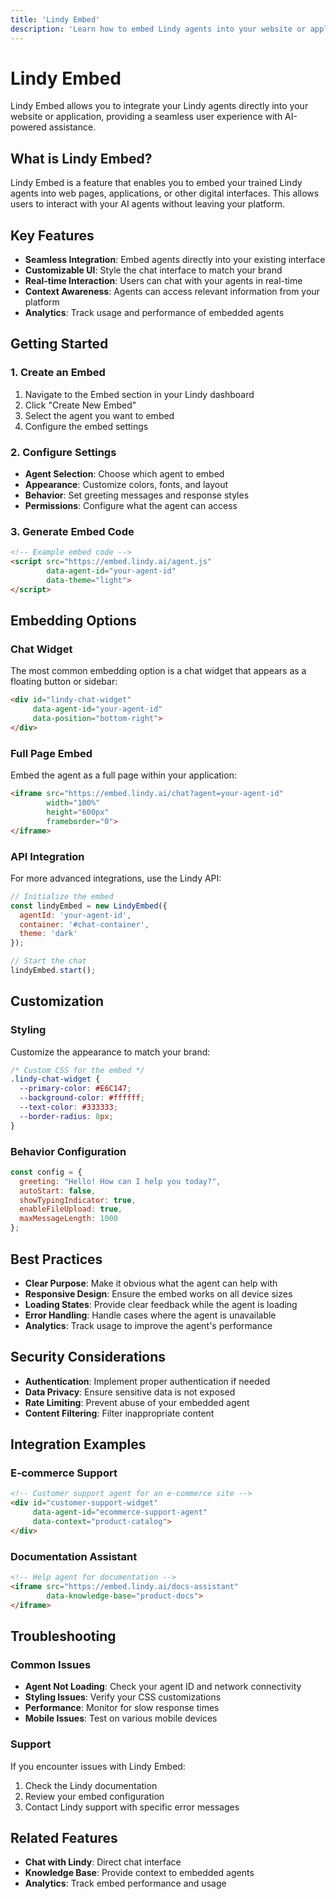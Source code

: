 ```yaml
---
title: 'Lindy Embed'
description: 'Learn how to embed Lindy agents into your website or application'
---
```


# Lindy Embed

Lindy Embed allows you to integrate your Lindy agents directly into your website or application, providing a seamless user experience with AI-powered assistance.

## What is Lindy Embed?

Lindy Embed is a feature that enables you to embed your trained Lindy agents into web pages, applications, or other digital interfaces. This allows users to interact with your AI agents without leaving your platform.

## Key Features

- **Seamless Integration**: Embed agents directly into your existing interface
- **Customizable UI**: Style the chat interface to match your brand
- **Real-time Interaction**: Users can chat with your agents in real-time
- **Context Awareness**: Agents can access relevant information from your platform
- **Analytics**: Track usage and performance of embedded agents

## Getting Started

### 1. Create an Embed

1. Navigate to the Embed section in your Lindy dashboard
2. Click "Create New Embed"
3. Select the agent you want to embed
4. Configure the embed settings

### 2. Configure Settings

- **Agent Selection**: Choose which agent to embed
- **Appearance**: Customize colors, fonts, and layout
- **Behavior**: Set greeting messages and response styles
- **Permissions**: Configure what the agent can access

### 3. Generate Embed Code

```html
<!-- Example embed code -->
<script src="https://embed.lindy.ai/agent.js" 
        data-agent-id="your-agent-id"
        data-theme="light">
</script>
```

## Embedding Options

### Chat Widget

The most common embedding option is a chat widget that appears as a floating button or sidebar:

```html
<div id="lindy-chat-widget" 
     data-agent-id="your-agent-id"
     data-position="bottom-right">
</div>
```

### Full Page Embed

Embed the agent as a full page within your application:

```html
<iframe src="https://embed.lindy.ai/chat?agent=your-agent-id"
        width="100%"
        height="600px"
        frameborder="0">
</iframe>
```

### API Integration

For more advanced integrations, use the Lindy API:

```javascript
// Initialize the embed
const lindyEmbed = new LindyEmbed({
  agentId: 'your-agent-id',
  container: '#chat-container',
  theme: 'dark'
});

// Start the chat
lindyEmbed.start();
```

## Customization

### Styling

Customize the appearance to match your brand:

```css
/* Custom CSS for the embed */
.lindy-chat-widget {
  --primary-color: #E6C147;
  --background-color: #ffffff;
  --text-color: #333333;
  --border-radius: 8px;
}
```

### Behavior Configuration

```javascript
const config = {
  greeting: "Hello! How can I help you today?",
  autoStart: false,
  showTypingIndicator: true,
  enableFileUpload: true,
  maxMessageLength: 1000
};
```

## Best Practices

- **Clear Purpose**: Make it obvious what the agent can help with
- **Responsive Design**: Ensure the embed works on all device sizes
- **Loading States**: Provide clear feedback while the agent is loading
- **Error Handling**: Handle cases where the agent is unavailable
- **Analytics**: Track usage to improve the agent's performance

## Security Considerations

- **Authentication**: Implement proper authentication if needed
- **Data Privacy**: Ensure sensitive data is not exposed
- **Rate Limiting**: Prevent abuse of your embedded agent
- **Content Filtering**: Filter inappropriate content

## Integration Examples

### E-commerce Support

```html
<!-- Customer support agent for an e-commerce site -->
<div id="customer-support-widget"
     data-agent-id="ecommerce-support-agent"
     data-context="product-catalog">
</div>
```

### Documentation Assistant

```html
<!-- Help agent for documentation -->
<iframe src="https://embed.lindy.ai/docs-assistant"
        data-knowledge-base="product-docs">
</iframe>
```

## Troubleshooting

### Common Issues

- **Agent Not Loading**: Check your agent ID and network connectivity
- **Styling Issues**: Verify your CSS customizations
- **Performance**: Monitor for slow response times
- **Mobile Issues**: Test on various mobile devices

### Support

If you encounter issues with Lindy Embed:
1. Check the Lindy documentation
2. Review your embed configuration
3. Contact Lindy support with specific error messages

## Related Features

- **Chat with Lindy**: Direct chat interface
- **Knowledge Base**: Provide context to embedded agents
- **Analytics**: Track embed performance and usage 